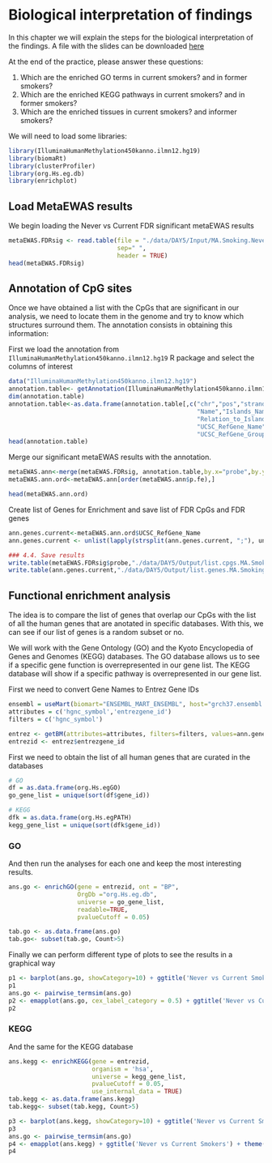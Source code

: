 # Biological interpretation of findings
In this chapter we will explain the steps for the biological interpretation of
the findings. A file with the slides can be downloaded [here](./Slides/ISG_summer_school_EWAS5.pptx)

At the end of the practice, please answer these questions:

1. Which are the enriched GO terms in current smokers? and in former smokers?
2. Which are the enriched KEGG pathways in current smokers? and in former smokers?
3. Which are the enriched tissues in current smokers? and informer smokers?


We will need to load some libraries:
```r
library(IlluminaHumanMethylation450kanno.ilmn12.hg19)
library(biomaRt)
library(clusterProfiler)
library(org.Hs.eg.db)
library(enrichplot)
```

## Load MetaEWAS results
We begin loading the Never vs Current FDR significant metaEWAS results 
```r
metaEWAS.FDRsig <- read.table(file = "./data/DAY5/Input/MA.Smoking.NeverVScurrent.FDRsig.txt",
                              sep=" ",
                              header = TRUE)
head(metaEWAS.FDRsig)
```


## Annotation of CpG sites
Once we have obtained a list with the CpGs that are significant in our analysis,
we need to locate them in the genome and try to know which structures 
surround them. The annotation consists in obtaining this information:

First we load the annotation from `IlluminaHumanMethylation450kanno.ilmn12.hg19`
R package and select the columns of interest
```r
data("IlluminaHumanMethylation450kanno.ilmn12.hg19")
annotation.table<- getAnnotation(IlluminaHumanMethylation450kanno.ilmn12.hg19)
dim(annotation.table)
annotation.table<-as.data.frame(annotation.table[,c("chr","pos","strand",
                                                    "Name","Islands_Name",
                                                    "Relation_to_Island",
                                                    "UCSC_RefGene_Name",
                                                    "UCSC_RefGene_Group")])
head(annotation.table)
```

Merge our significant metaEWAS results with the annotation. 
```r
metaEWAS.ann<-merge(metaEWAS.FDRsig, annotation.table,by.x="probe",by.y="Name")
metaEWAS.ann.ord<-metaEWAS.ann[order(metaEWAS.ann$p.fe),]

head(metaEWAS.ann.ord)
```

Create list of Genes for Enrichment and save list of FDR CpGs and FDR genes
```r
ann.genes.current<-metaEWAS.ann.ord$UCSC_RefGene_Name
ann.genes.current <- unlist(lapply(strsplit(ann.genes.current, ";"), unique))

### 4.4. Save results 
write.table(metaEWAS.FDRsig$probe,"./data/DAY5/Output/list.cpgs.MA.Smoking.NeverVScurrent.txt")
write.table(ann.genes.current,"./data/DAY5/Output/list.genes.MA.Smoking.NeverVScurrent.txt")
```


## Functional enrichment analysis
The idea is to compare the list of genes that overlap our CpGs with the list of 
all the human genes that are anotated in specific databases. With this, we can see
if our list of genes is a random subset or no.

We will work with the Gene Ontology (GO) and the Kyoto Encyclopedia of
Genes and Genomes (KEGG) databases. The GO database allows us to see if a
specific gene function is overrepresented in our gene list. The KEGG database
will show if a specific pathway is overrepresented in our gene list. 

First we need to convert Gene Names to Entrez Gene IDs
```r
ensembl = useMart(biomart="ENSEMBL_MART_ENSEMBL", host="grch37.ensembl.org", path="/biomart/martservice" ,dataset="hsapiens_gene_ensembl")
attributes = c('hgnc_symbol','entrezgene_id')
filters = c('hgnc_symbol')

entrez <- getBM(attributes=attributes, filters=filters, values=ann.genes.current, mart=ensembl)
entrezid <- entrez$entrezgene_id
```

First we need to obtain the list of all human genes that are curated in the databases
```r
# GO
df = as.data.frame(org.Hs.egGO)
go_gene_list = unique(sort(df$gene_id))

# KEGG
dfk = as.data.frame(org.Hs.egPATH)
kegg_gene_list = unique(sort(dfk$gene_id))
```

### GO
And then run the analyses for each one and keep the most interesting results.
```r
ans.go <- enrichGO(gene = entrezid, ont = "BP",
                   OrgDb ="org.Hs.eg.db",
                   universe = go_gene_list,
                   readable=TRUE,
                   pvalueCutoff = 0.05)

tab.go <- as.data.frame(ans.go)
tab.go<- subset(tab.go, Count>5)

```

Finally we can perform different type of plots to see the results in a graphical way
```r
p1 <- barplot(ans.go, showCategory=10) + ggtitle('Never vs Current Smokers') + theme(plot.title = element_text(size = 18))
p1
ans.go <- pairwise_termsim(ans.go)
p2 <- emapplot(ans.go, cex_label_category = 0.5) + ggtitle('Never vs Current Smokers') + theme(plot.title = element_text(size = 18))
p2
```

### KEGG
And the same for the KEGG database
```r
ans.kegg <- enrichKEGG(gene = entrezid,
                       organism = 'hsa',
                       universe = kegg_gene_list,
                       pvalueCutoff = 0.05,
                       use_internal_data = TRUE)
tab.kegg <- as.data.frame(ans.kegg)
tab.kegg<- subset(tab.kegg, Count>5)
```
```r

p3 <- barplot(ans.kegg, showCategory=10) + ggtitle('Never vs Current Smokers') + theme(plot.title = element_text(size = 25))
p3
ans.go <- pairwise_termsim(ans.go)
p4 <- emapplot(ans.kegg) + ggtitle('Never vs Current Smokers') + theme(plot.title = element_text(size = 25))
p4
```

